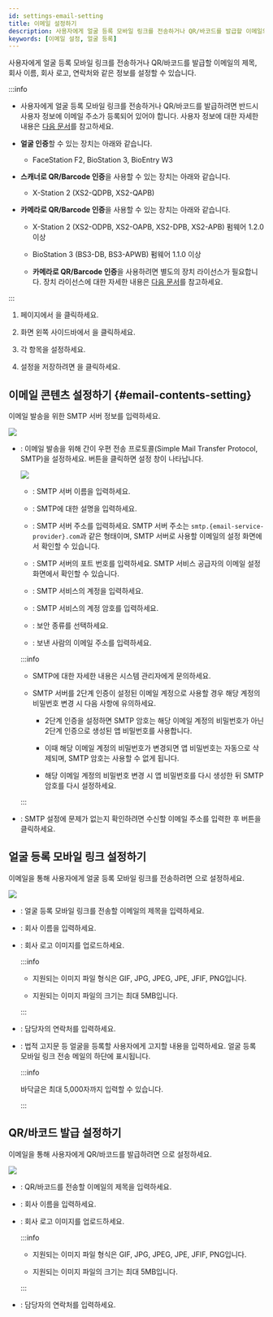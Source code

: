 ```yaml
---
id: settings-email-setting
title: 이메일 설정하기
description: 사용자에게 얼굴 등록 모바일 링크를 전송하거나 QR/바코드를 발급할 이메일의 제목, 회사 이름, 회사 로고, 연락처와 같은 정보를 설정할 수 있습니다.
keywords: [이메일 설정, 얼굴 등록]
---
```


사용자에게 얼굴 등록 모바일 링크를 전송하거나 QR/바코드를 발급할 이메일의 제목, 회사 이름, 회사 로고, 연락처와 같은 정보를 설정할 수 있습니다.

:::info

* 사용자에게 얼굴 등록 모바일 링크를 전송하거나 QR/바코드를 발급하려면 반드시 사용자 정보에 이메일 주소가 등록되어 있어야 합니다. 사용자 정보에 대한 자세한 내용은 [다음 문서](add-user-basic-info)를 참고하세요.

* **얼굴 인증**할 수 있는 장치는 아래와 같습니다.

  * FaceStation F2, BioStation 3, BioEntry W3

* **스캐너로 QR/Barcode 인증**을 사용할 수 있는 장치는 아래와 같습니다.

  * X-Station 2 (XS2-QDPB, XS2-QAPB)

* **카메라로 QR/Barcode 인증**을 사용할 수 있는 장치는 아래와 같습니다.

  * X-Station 2 (XS2-ODPB, XS2-OAPB, XS2-DPB, XS2-APB) 펌웨어 1.2.0 이상

  * BioStation 3 (BS3-DB, BS3-APWB) 펌웨어 1.1.0 이상

  * **카메라로 QR/Barcode 인증**을 사용하려면 별도의 장치 라이선스가 필요합니다. 장치 라이선스에 대한 자세한 내용은 [다음 문서](settings-license-device-license)를 참고하세요.

:::

1. <Cmd sid='shell.header.launcher' /> 페이지에서 <Cmd sid='shell.header.setting' />을 클릭하세요.

1. 화면 왼쪽 사이드바에서 <Cmd sid="common.emailContent" product='2' />을 클릭하세요.

1. 각 항목을 설정하세요.

1. 설정을 저장하려면 <Cmd sid="button.apply" product='2' />을 클릭하세요.

## 이메일 콘텐츠 설정하기 {#email-contents-setting}

이메일 발송을 위한 SMTP 서버 정보를 입력하세요.

<Image src='/img/biostarx-settings-email-contents.png' className='none' />

* <Cmd sid="common.emailContent.smtp" product='2' />: 이메일 발송을 위해 간이 우편 전송 프로토콜(Simple Mail Transfer Protocol, SMTP)을 설정하세요. <Cmd sid='button.smtpSetting' product='2' /> 버튼을 클릭하면 <Cmd sid="common.emailContent.smtp" product='2' /> 설정 창이 나타납니다.

  <Image src='/img/biostarx-settings-email-smtp-option.png' className='none' />

  * <Cmd sid="setting.triggerAction.smtpServer" product='2' />: SMTP 서버 이름을 입력하세요.

  * <Cmd sid="common.description" product='2' />: SMTP에 대한 설명을 입력하세요.

  * <Cmd sid="setting.triggerAction.smtpServerAddr" product='2' />: SMTP 서버 주소를 입력하세요. SMTP 서버 주소는 `smtp.{email-service-provider}.com`과 같은 형태이며, SMTP 서버로 사용할 이메일의 설정 화면에서 확인할 수 있습니다.

  * <Cmd sid="setting.triggerAction.portDefault25" product='2' />: SMTP 서버의 포트 번호를 입력하세요. SMTP 서비스 공급자의 이메일 설정 화면에서 확인할 수 있습니다.

  * <Cmd sid="common.userName" product='2' />: SMTP 서비스의 계정을 입력하세요.

  * <Cmd sid="common.password" product='2' />: SMTP 서비스의 계정 암호를 입력하세요.

  * <Cmd sid="setting.triggerAction.securityType" product='2' />: 보안 종류를 선택하세요.

  * <Cmd sid="setting.triggerAction.sender" product='2' />: 보낸 사람의 이메일 주소를 입력하세요.

  :::info

  * SMTP에 대한 자세한 내용은 시스템 관리자에게 문의하세요.

  * SMTP 서버를 2단계 인증이 설정된 이메일 계정으로 사용할 경우 해당 계정의 비밀번호 변경 시 다음 사항에 유의하세요. 

    * 2단계 인증을 설정하면 SMTP 암호는 해당 이메일 계정의 비밀번호가 아닌 2단계 인증으로 생성된 앱 비밀번호를 사용합니다. 

    * 이때 해당 이메일 계정의 비밀번호가 변경되면 앱 비밀번호는 자동으로 삭제되며, SMTP 암호는 사용할 수 없게 됩니다. 

    * 해당 이메일 계정의 비밀번호 변경 시 앱 비밀번호를 다시 생성한 뒤 SMTP 암호를 다시 설정하세요.

  :::

* <Cmd sid="common.emailContent.smtpTestMail" product='2' />: SMTP 설정에 문제가 없는지 확인하려면 수신할 이메일 주소를 입력한 후 <Cmd sid="button.smtpSettingTest" product='2' /> 버튼을 클릭하세요.


## 얼굴 등록 모바일 링크 설정하기

이메일을 통해 사용자에게 얼굴 등록 모바일 링크를 전송하려면 <Cmd sid="common.use" product='2' />으로 설정하세요.

<Image src='/img/biostarx-settings-email-visual-face.png' />

* <Cmd sid="common.emailContent.title" product='2' />: 얼굴 등록 모바일 링크를 전송할 이메일의 제목을 입력하세요.

* <Cmd sid="common.emailContent.companyName" product='2' />: 회사 이름을 입력하세요.

* <Cmd sid="common.emailContent.companyLogo" product='2' />: 회사 로고 이미지를 업로드하세요.

  :::info

  * 지원되는 이미지 파일 형식은 GIF, JPG, JPEG, JPE, JFIF, PNG입니다.

  * 지원되는 이미지 파일의 크기는 최대 5MB입니다.

  :::

* <Cmd sid="common.emailContent.adminContact" product='2' />: 담당자의 연락처를 입력하세요.

* <Cmd sid="printOption.footer" product='2' />: 법적 고지문 등 얼굴을 등록할 사용자에게 고지할 내용을 입력하세요. 얼굴 등록 모바일 링크 전송 메일의 하단에 표시됩니다.

  :::info

  바닥글은 최대 5,000자까지 입력할 수 있습니다.

  :::

## QR/바코드 발급 설정하기

이메일을 통해 사용자에게 QR/바코드를 발급하려면 <Cmd sid="common.use" product='2' />으로 설정하세요.

<Image src='/img/biostarx-settings-email-qr.png' className='none' />

* <Cmd sid="common.emailContent.title" product='2' />: QR/바코드를 전송할 이메일의 제목을 입력하세요.

* <Cmd sid="common.emailContent.companyName" product='2' />: 회사 이름을 입력하세요.

* <Cmd sid="common.emailContent.companyLogo" product='2' />: 회사 로고 이미지를 업로드하세요.

  :::info

  * 지원되는 이미지 파일 형식은 GIF, JPG, JPEG, JPE, JFIF, PNG입니다.

  * 지원되는 이미지 파일의 크기는 최대 5MB입니다.

  :::

* <Cmd sid="common.emailContent.adminContact" product='2' />: 담당자의 연락처를 입력하세요.